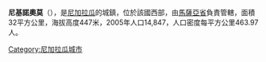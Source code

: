 '''尼基諾奧莫'''（{{lang-es|Niquinohomo}}），是[[尼加拉瓜|尼加拉瓜]]的城鎮，位於該國西部，由[[馬薩亞省|馬薩亞省]]負責管轄，面積32平方公里，海拔高度447米，2005年人口14,847，人口密度每平方公里463.97人。

{{Coord|11|54|N|86|06|W|region:NI_type:city|display=title}}

{{Nicaragua-geo-stub}}
[[Category:尼加拉瓜城市|Category:尼加拉瓜城市]]